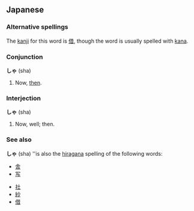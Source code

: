==Japanese==
===Alternative spellings===
The [[kanji]] for this word is [[借]], though the word is usually spelled with [[kana]].

===Conjunction===
'''しゃ''' (sha)
# Now, [[then]].

===Interjection===
'''しゃ''' (sha)
# Now, well; then.

===See also===
'''しゃ''' (sha) ''is also the [[hiragana]] spelling of the following words:
<!-- more common words -->
* [[舎]]
* [[写]]
<!-- less common words -->
* [[社]]
* [[紗]]
* [[借]]